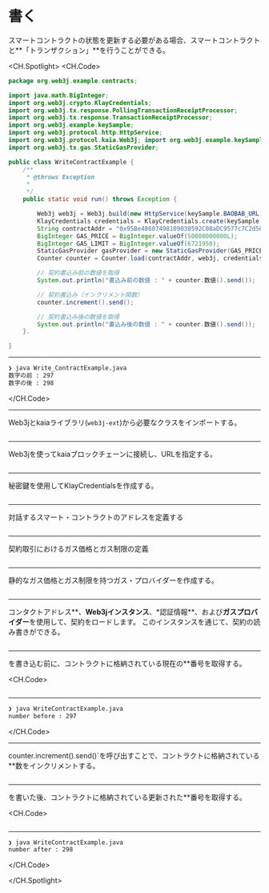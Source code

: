 # 書く

スマートコントラクトの状態を更新する必要がある場合、スマートコントラクトと**「トランザクション」**を行うことができる。

<CH.Spotlight>
<CH.Code>

```java WriteContractExample.java
package org.web3j.example.contracts;

import java.math.BigInteger;
import org.web3j.crypto.KlayCredentials;
import org.web3j.tx.response.PollingTransactionReceiptProcessor;
import org.web3j.tx.response.TransactionReceiptProcessor;
import org.web3j.example.keySample;
import org.web3j.protocol.http.HttpService;
import org.web3j.protocol.kaia.Web3j; import org.web3j.example.keySamplekaia.Web3j;
import org.web3j.tx.gas.StaticGasProvider;

public class WriteContractExample {
    /**
     * @throws Exception
     *
     */
    public static void run() throws Exception {

        Web3j web3j = Web3j.build(new HttpService(keySample.BAOBAB_URL));
        KlayCredentials credentials = KlayCredentials.create(keySample.LEGACY_KEY_privkey);
        String contractAddr = "0x95Be48607498109030592C08aDC9577c7C2d505";
        BigInteger GAS_PRICE = BigInteger.valueOf(50000000000L);
        BigInteger GAS_LIMIT = BigInteger.valueOf(6721950);
        StaticGasProvider gasProvider = new StaticGasProvider(GAS_PRICE, GAS_LIMIT);
        Counter counter = Counter.load(contractAddr, web3j, credentials.convertToCredentials(), gasProvider);

        // 契約書込み前の数値を取得
        System.out.println("書込み前の数値 : " + counter.数値().send());

        // 契約書込み（インクリメント関数）
        counter.increment().send();

        // 契約書込み後の数値を取得
        System.out.println("書込み後の数値 : " + counter.数値().send());
    }.

}
```

---

```zsh output
❯ java Write_ContractExample.java
数字の前 : 297
数字の後 : 298
```

</CH.Code>

---

Web3jとkaiaライブラリ(`web3j-ext`)から必要なクラスをインポートする。

```java WriteContractExample.java focus=1:10

```

---

Web3jを使ってkaiaブロックチェーンに接続し、URLを指定する。

```java WriteContractExample.java focus=19

```

---

秘密鍵を使用してKlayCredentialsを作成する。

```java WriteContractExample.java focus=20

```

---

対話するスマート・コントラクトのアドレスを定義する

```java WriteContractExample.java focus=21

```

---

契約取引におけるガス価格とガス制限の定義

```java WriteContractExample.java focus=22:23

```

---

静的なガス価格とガス制限を持つガス・プロバイダーを作成する。

```java WriteContractExample.java focus=24

```

---

コンタクトアドレス**、**Web3jインスタンス**、\*認証情報**、および**ガスプロバイダー**を使用して、契約をロードします。 このインスタンスを通じて、契約の読み書きができる。

```java WriteContractExample.java focus=25

```

---

を書き込む前に、コントラクトに格納されている現在の\*\*番号を取得する。

<CH.Code>
```java WriteContractExample.java focus=27:28

````


---

```zsh output
❯ java WriteContractExample.java
number before : 297

````

</CH.Code>

---

counter.increment().send()\`を呼び出すことで、コントラクトに格納されている\*\*数をインクリメントする。

```java WriteContractExample.java focus=30:31

```

---

を書いた後、コントラクトに格納されている更新された\*\*番号を取得する。

<CH.Code>
```java WriteContractExample.java focus=33:34

````


---

```zsh output
❯ java WriteContractExample.java
number after : 298
````

</CH.Code>

</CH.Spotlight>
